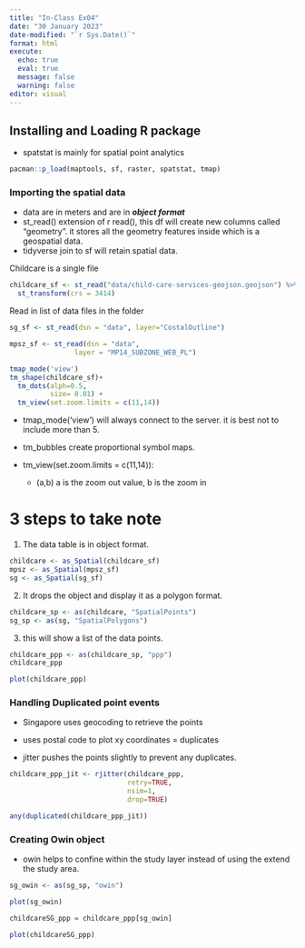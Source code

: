 ```yaml
---
title: "In-Class Ex04"
date: "30 January 2023"
date-modified: "`r Sys.Date()`"
format: html
execute: 
  echo: true
  eval: true
  message: false
  warning: false
editor: visual
---
```


## Installing and Loading R package

-   spatstat is mainly for spatial point analytics

```r
pacman::p_load(maptools, sf, raster, spatstat, tmap)
```

### Importing the spatial data

-   data are in meters and are in ***object format***
-   st_read() extension of r read(), this df will create new columns called "geometry". it stores all the geometry features inside which is a geospatial data.
-   tidyverse join to sf will retain spatial data.

Childcare is a single file

```r
childcare_sf <- st_read("data/child-care-services-geojson.geojson") %>%
  st_transform(crs = 3414)
```

Read in list of data files in the folder

```r
sg_sf <- st_read(dsn = "data", layer="CostalOutline")
```

```r
mpsz_sf <- st_read(dsn = "data", 
                layer = "MP14_SUBZONE_WEB_PL")
```

```r
tmap_mode('view')
tm_shape(childcare_sf)+
  tm_dots(alph=0.5,
          size= 0.01) + 
  tm_view(set.zoom.limits = c(11,14))
```

-   tmap_mode('view') will always connect to the server. it is best not to include more than 5.

-   tm_bubbles create proportional symbol maps.

-   tm_view(set.zoom.limits = c(11,14)):

    -   (a,b) a is the zoom out value, b is the zoom in

# 3 steps to take note

1.  The data table is in object format.

```r
childcare <- as_Spatial(childcare_sf)
mpsz <- as_Spatial(mpsz_sf)
sg <- as_Spatial(sg_sf)
```

2.  It drops the object and display it as a polygon format.

```r
childcare_sp <- as(childcare, "SpatialPoints")
sg_sp <- as(sg, "SpatialPolygons")
```

3.  this will show a list of the data points.

```r
childcare_ppp <- as(childcare_sp, "ppp")
childcare_ppp
```

```r
plot(childcare_ppp)
```

### Handling Duplicated point events

-   Singapore uses geocoding to retrieve the points

-   uses postal code to plot xy coordinates = duplicates

-   jitter pushes the points slightly to prevent any duplicates.

```r
childcare_ppp_jit <- rjitter(childcare_ppp, 
                             retry=TRUE, 
                             nsim=1, 
                             drop=TRUE)
```

```r
any(duplicated(childcare_ppp_jit))
```

### Creating Owin object

-   owin helps to confine within the study layer instead of using the extend the study area.

```r
sg_owin <- as(sg_sp, "owin")
```

```r
plot(sg_owin)
```

```r
childcareSG_ppp = childcare_ppp[sg_owin]
```

```r
plot(childcareSG_ppp)
```
